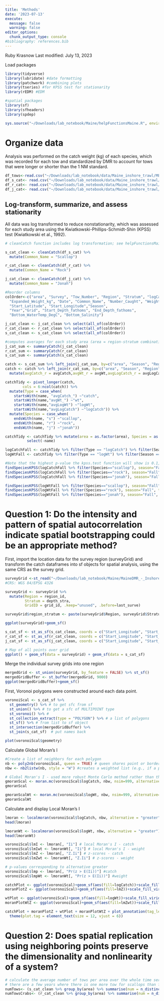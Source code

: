 ```yaml
---
title: 'Methods'
date: '2023-07-13'
execute: 
  message: false
  warning: false
editor_options: 
  chunk_output_type: console
#bibliography: references.bib
---
```


Ruby Krasnow
Last modified: July 13, 2023

Load packages
```r
library(tidyverse)
library(lubridate) #date formatting
library(patchwork) #combining plots
library(tseries) #for KPSS test for stationarity
library(rEDM) #EDM

#spatial packages
library(sf)
library(sfheaders)
library(spdep)
```

```r
sys.source("~/Downloads/lab_notebook/Maine/helpFunctionsMaine.R", envir = knitr::knit_global())
```

# Organize data
Analysis was performed on the catch weight (kg) of each species, which was recorded for each tow and standardized by DMR to account for tows that were longer or shorter than the 1 NM standard. 
```r

df_tows<-read.csv("~/Downloads/lab_notebook/data/Maine_inshore_trawl/MEtows.csv") #tow data
df_s_cat<- read.csv("~/Downloads/lab_notebook/data/Maine_inshore_trawl/MEscallopCatch.csv") #scallop catch
df_r_cat<- read.csv("~/Downloads/lab_notebook/data/Maine_inshore_trawl/MErockCatch.csv") #rock crab catch
df_j_cat<- read.csv("~/Downloads/lab_notebook/data/Maine_inshore_trawl/MEjonahCatch.csv") #jonah crab catch

```

## Log-transform, summarize, and assess stationarity
All data was log transformed to reduce nonstationarity, which was assessed for each study area using the Kwiatkowski-Phillips-Schmidt-Shin (KPSS) test (Kwiatkowski et al., 1992).
```r
# cleanCatch function includes log transformation; see helpFunctionsMaine script for details

s_cat_clean <- cleanCatch(df_s_cat) %>% 
  mutate(Common_Name = "Scallop")

r_cat_clean <- cleanCatch(df_r_cat) %>% 
  mutate(Common_Name = "Rock")

j_cat_clean <- cleanCatch(df_j_cat) %>% 
  mutate(Common_Name = "Jonah")

#Reorder columns
colOrder<-c("area", "Survey", "Tow_Number", "Region", "Stratum", "logCatch", "logWt", "Expanded_Catch", 
  "Expanded_Weight_kg", "Date", "Common_Name", "Number_Caught", "Weight_kg",
  "Start_Latitude", "Start_Longitude","Season",
  "Year","Grid", "Start_Depth_fathoms", "End_Depth_fathoms",
  "Bottom_WaterTemp_DegC", "Bottom_Salinity")

j_cat_clean <- j_cat_clean %>% select(all_of(colOrder))
r_cat_clean <- r_cat_clean %>% select(all_of(colOrder))
s_cat_clean <- s_cat_clean %>% select(all_of(colOrder))

#computes averages for each study area (area = region-stratum combination)
j_cat_sum <- summaryCatch(j_cat_clean)
r_cat_sum <- summaryCatch(r_cat_clean)
s_cat_sum <- summaryCatch(s_cat_clean)

catch <- s_cat_sum %>% left_join(j_cat_sum, by=c("area", "Season", "Region", "Stratum", "Year"), suffix = c("_s", "_j"))
catch <- catch %>% left_join(r_cat_sum, by=c("area", "Season", "Region", "Stratum", "Year")) %>% 
  mutate(avgCatch_r = avgCatch,avgWt_r = avgWt,avgLogCatch_r = avgLogCatch,avgLogWt_r = avgLogWt, .keep="unused")

catchTidy <- pivot_longer(catch, 
        cols = 6:ncol(catch)) %>% 
  mutate(Type = case_when(
    startsWith(name, "avgCatch_") ~"catch",
    startsWith(name,"avgWt_") ~"wt",
    startsWith(name,"avgLogWt") ~"logWt",
    startsWith(name,"avgLogCatch") ~"logCatch")) %>% 
  mutate(Species = case_when(
    endsWith(name, "s") ~"scallop",
    endsWith(name, "r") ~"rock",
    endsWith(name, "j") ~"jonah"))

catchTidy <- catchTidy %>% mutate(area = as.factor(area), Species = as.factor(Species),Season = as.factor(Season),Region = as.factor(Region), Stratum = as.factor(Stratum)) %>% 
          select(-name)

logCatchFall <- catchTidy %>% filter(Type == "logCatch") %>% filter(Season == "Fall")
logWtFall <- catchTidy %>% filter(Type == "logWt") %>% filter(Season == "Fall")

#Note that the highest p-value the kpss.test function will show is 0.1, actual p-values may be higher
findSpeciesKPSS(logCatchFall %>% filter(Species=="scallop"), season="Fall", type="logCatch")
findSpeciesKPSS(logCatchFall %>% filter(Species=="rock"), season="Fall", type="logCatch")
findSpeciesKPSS(logCatchFall %>% filter(Species=="jonah"), season="Fall", type="logCatch")

findSpeciesKPSS(logWtFall %>% filter(Species=="scallop"), season="Fall", type="logWt")
findSpeciesKPSS(logWtFall %>% filter(Species=="rock"), season="Fall", type="logWt")
findSpeciesKPSS(logWtFall %>% filter(Species=="jonah"), season="Fall", type="logWt")


```

# Question 1: Do the intensity and pattern of spatial autocorrelation indicate spatial bootstrapping could be an appropriate method?

First, import the location data for the survey region (surveyGrid) and transform the catch dataframes into sf objects for spatial analysis, using the same CRS as the survey grid.
```r
surveyGrid <-st_read("~/Downloads/lab_notebook/Maine/MaineDMR_-_Inshore_Trawl_Survey_Grid/") 
#CRS: WGS 84/EPSG 4326

surveyGrid <- surveyGrid %>% 
  mutate(Region = region_id,
         Stratum = depth_stra,
         GridID = grid_id, .keep="unused", .before=last_surve)

surveyGrid$region_stratum <- paste(surveyGrid$Region, surveyGrid$Stratum)

ggplot(surveyGrid)+geom_sf()

s_cat_sf <- st_as_sf(s_cat_clean, coords = c("Start_Longitude", "Start_Latitude"), crs=4326)
r_cat_sf <- st_as_sf(r_cat_clean, coords = c("Start_Longitude", "Start_Latitude"), crs=4326)
j_cat_sf <- st_as_sf(j_cat_clean, coords = c("Start_Longitude", "Start_Latitude"), crs=4326)

# Map of all points over grid
ggplot() + geom_sf(data = surveyGrid) + geom_sf(data = s_cat_sf)

```

Merge the individual survey grids into one region
```r
mergedGrid <- st_union(surveyGrid, by_feature = FALSE) %>% st_sf()
mergedGridBuffer <- st_buffer(mergedGrid, 9000)
ggplot(mergedGridBuffer)+geom_sf()
```

First, Voronoi polygons were constructed around each data point.
```r
voronoiScal <- s_cat_sf %>%
  st_geometry() %>% # to get sfc from sf
  st_union() %>% # to get a sfc of MULTIPOINT type
  st_voronoi() %>% #
  st_collection_extract(type = "POLYGON") %>% # a list of polygons
  st_sf() %>% # from list to sf object
  st_intersection(mergedGridBuffer) %>%
  st_join(s_cat_sf)  # put names back

plot(voronoiScal$geometry)
```


Calculate Global Moran's I
```r
#Create a list of neighbors for each polygon
nb <- poly2nb(voronoiScal, queen = TRUE) # queen shares point or border
nbw <- nb2listw(nb, style = "W") #creates a weighted list (e.g., if a polygon has 4 neighbors, each neighbor receives a weight of 0.25)

# Global Moran's I - used more robust Monte Carlo method rather than the analytical method
gmoranScal <- moran.mc(voronoiScal$logCatch, nbw, nsim=999, alternative="greater")
gmoranScal

gmoranScalWt <- moran.mc(voronoiScal$logWt, nbw, nsim=999, alternative="greater")
gmoranScalWt

```


Calculate and display Local Moran's I

```r
lmoran <- localmoran(voronoiScal$logCatch, nbw, alternative = "greater")
head(lmoran)

lmoranWt <- localmoran(voronoiScal$logWt, nbw, alternative = "greater")
head(lmoranWt)

voronoiScal$lmI <- lmoran[, "Ii"] # local Moran's I - catch
voronoiScal$lmIwt <- lmoranWt[, "Ii"] # local Moran's I - weight
voronoiScal$lmZ <- lmoran[, "Z.Ii"] # z-scores - catch
voronoiScal$lmZwt <- lmoranWt[, "Z.Ii"] # z-scores - weight

# p-values corresponding to alternative greater
voronoiScal$lmp <- lmoran[, "Pr(z > E(Ii))"] #catch
voronoiScal$lmpWt <- lmoranWt[, "Pr(z > E(Ii))"] #weight

catchPlot <- ggplot(voronoiScal)+geom_sf(aes(fill=logCatch))+scale_fill_viridis_c(option = "D")+theme_bw()
moranPlotZ <- ggplot(voronoiScal)+geom_sf(aes(fill=lmZ))+scale_fill_viridis_c(option = "G", name="Local Moran's I\nZ-score (catch)")+theme_bw()

wtPlot <- ggplot(voronoiScal)+geom_sf(aes(fill=logWt))+scale_fill_viridis_c(option = "D")+theme_bw()
moranPlotWtZ <- ggplot(voronoiScal)+geom_sf(aes(fill=lmZwt))+scale_fill_viridis_c(option = "G", name="Local Moran's I\nZ-score (weight)")+theme_bw()

catchPlot + moranPlotZ + wtPlot + moranPlotWtZ + plot_annotation(tag_levels = 'A') + plot_layout(tag_level = 'new') & 
  theme(plot.tag = element_text(size = 12, vjust = 6))
```

# Question 2: Does spatial replication using neighboring points preserve the dimensionality and nonlinearity of a system?

```r
# calculate the average number of tows per area over the whole time series
# there are a few years where there is one more tow for scallops than for the crab species
numTows<- (s_cat_clean %>% group_by(area) %>% summarise(num = n_distinct(row_number())))
numTowsCrabs<- (r_cat_clean %>% group_by(area) %>% summarise(num = n_distinct(row_number())))
```

